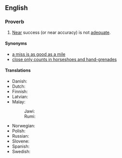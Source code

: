 ==English==

===Proverb===
{{en-proverb}}

# [[near|Near]] success (or near accuracy) is not [[adequate]].

====Synonyms====
* [[a miss is as good as a mile]]
* [[close only counts in horseshoes and hand-grenades]]

====Translations====
{{trans-top|near success (or correctness) is not deemed success (or correctness)}}
* Danish: {{t|da|lige ved og næsten slår ingen mand af hesten}}
* Dutch: {{t|nl|bijna telt niet}}
* Finnish: {{t|fi|melkein on metri maalista}}
* Latvian: {{t|lv|gandrīz neskaitās}}
* Malay:
*: Jawi: {{t|ms|دکت تق ترچاڤاي, جاءوه تق برانتارا|sc=Arab}}
*: Rumi: {{t|ms|dekat tak tercapai, jauh tak berantara}}
{{trans-mid}}
* Norwegian: {{t|no|nesten holder ikke}}
* Polish: {{t|pl|prawie robi wielką różnicę}}
* Russian: {{t|ru|чуть-чу́ть не счита́ется}}
* Slovene: {{t|sl|skoraj še ni zajca ujel}}
* Spanish: {{t|es|los casis no cuentan}}
* Swedish: {{t+|sv|nära skjuter ingen hare}}
{{trans-bottom}}